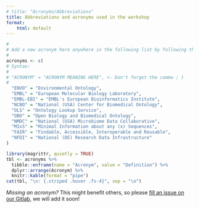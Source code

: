 ```yaml
---
# title: "Acronyms/Abbreviations"
title: Abbreviations and acronyms used in the workshop
format:
    html: default
---
```


```r
#
# Add a new acronym here anywhere in the following list by following the syntax
#
acronyms <- c(
# Syntax:
#
# "ACRONYM" = "ACRONYM MEANING HERE", <- Don't forget the comma ; )
#
  "ENVO" = "Environmental Ontology",
  "EMBL" = "European Molecular Biology Laboratory",
  "EMBL-EBI" = "EMBL's European Bioinformatics Institute",
  "NCBO" = "National (USA) Center for Biomedical Ontology",
  "OLS" = "Ontology Lookup Service",
  "OBO" = "Open Biology and Biomedical Ontology",
  "NMDC" = "National (USA) Microbiome Data Collaborative",
  "MIxS" = "Minimal Information about any (x) Sequences",
  "FAIR" = "Findable, Accessible, Interoperable and Reusable",
  "NFDI" = "National (DE) Research Data Infrastructure"
)
```

```r
library(magrittr, quietly = TRUE)
tbl <- acronyms %>% 
  tibble::enframe(name = "Acronym", value = "Definition") %>% 
  dplyr::arrange(Acronym) %>%
  knitr::kable(format = "pipe")
cat(tbl, "\n: {.striped .hover .fs-4}", sep = "\n")
```


*Missing an acronym?* This might benefit others, so please [fill an issue on our Gitlab](https://git.rwth-aachen.de/clavellab/workshop-biometadata-01/-/issues/new?issuable_template=new_acronym), we will add it soon!
